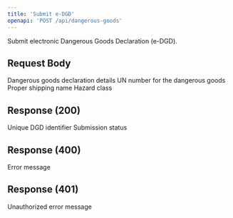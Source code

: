 ```yaml
---
title: 'Submit e-DGD'
openapi: 'POST /api/dangerous-goods'
---
```


Submit electronic Dangerous Goods Declaration (e-DGD).

## Request Body

<ParamField body="dangerousGoodsData" type="object" required>
  Dangerous goods declaration details

  <Expandable title="Dangerous Goods Data Properties">
    <ParamField body="unNumber" type="string" required>
      UN number for the dangerous goods
    </ParamField>
    <ParamField body="properShippingName" type="string" required>
      Proper shipping name
    </ParamField>
    <ParamField body="class" type="string" required>
      Hazard class
    </ParamField>
  </Expandable>
</ParamField>

## Response (200)

<ParamField status="200" type="object">
  <ParamField name="dgdId" type="string">
    Unique DGD identifier
  </ParamField>
  <ParamField name="status" type="string">
    Submission status
  </ParamField>
</ParamField>

## Response (400)

<ParamField status="400" type="object">
  <ParamField name="error" type="string">
    Error message
  </ParamField>
</ParamField>

## Response (401)

<ParamField status="401" type="object">
  <ParamField name="error" type="string">
    Unauthorized error message
  </ParamField>
</ParamField>
